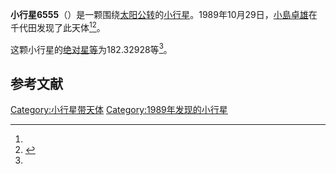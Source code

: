 {{Infobox planet
| bgcolour = #FFFFC0
| name = 6555
| symbol = 
| image = 
| caption = 
| discovery = yes
| discovery_ref = 
| discoverer = [[小島卓雄|小島卓雄]]
| discovery_site = [[千代田|千代田]] 
| discovered = 1989年10月29日
| designations = yes
| mp_name = 
| named_after = 
| alt_names = 1989 UU1/ 1931 DV / 1977 AR / 1979 SS10
| mp_category = [[主带小行星|主带小行星]]
| orbit_ref = <ref name="a">[http://ssd.jpl.nasa.gov/sbdb.cgi?sstr=6555 6555] {{Wayback|url=http://ssd.jpl.nasa.gov/sbdb.cgi?sstr=6555 |date=20110610044228 }}，小行星數據庫瀏覽器（JPL Small-Body Database Browser）－[[美国国家航空航天局|美国国家航空航天局]]喷气推进实验室</ref>
| epoch = 2456400.5 (2013年4月18日更新)
| aphelion = {{convert|2.4329227|AU|km|3|abbr=on|lk=out}}
| perihelion = {{convert|2.0067145|AU|km|3|abbr=on}}
| semimajor = {{convert|2.2198186|AU|km|3|abbr=on}}
| eccentricity = 0.0960007
| period = 1208.021504 [[日|日]]<br />3.31[[儒略年|儒略年]]
| avg_speed = 
| inclination = 6.67978
| asc_node = 280.27824
| mean_anomaly = 
| arg_peri = 182.32928
| satellites = 
| physical_characteristics = yes
| dimensions = 
| mass = 
| density = 
| surface_grav = 
| escape_velocity = 
| sidereal_day = 
| axial_tilt = 
| pole_ecliptic_lat = 
| pole_ecliptic_lon = 
| albedo = 
| temperatures= 
| temp_name1 = 
| mean_temp_1 = 
| max_temp_1 = 
| temp_name2 = 
| max_temp_2 = 
| spectral_type = 
| abs_magnitude = 182.32928
}}

'''小行星6555'''（{{lang-en|6555}}）是一颗围绕[[太阳|太阳]][[公转|公转]]的[[小行星|小行星]]。1989年10月29日，[[小島卓雄|小島卓雄]]在千代田发现了此天体<ref name="a" /><ref>{{cite news|title=小行星列表|url=http://cfa-www.harvard.edu/iau/lists/NumberedMPs.txt|accessdate=2013-07-08|newspaper=哈佛大学|archive-date=2008-05-17|archive-url=https://web.archive.org/web/20080517010638/http://cfa-www.harvard.edu/iau/lists/NumberedMPs.txt|dead-url=no}}</ref>。

这颗小行星的[[绝对星等|绝对星等]]为182.32928等<ref name="a" />。

==参考文献==
{{reflist}}
{{Minor Planet Number|[[小行星6554|小行星6554]]|[[小行星6556|小行星6556]]}}

{{小天体}}

[[Category:小行星带天体|Category:小行星带天体]]
[[Category:1989年发现的小行星|Category:1989年发现的小行星]]

{{asteroid-stub}}